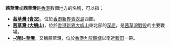 '''茜草灣'''或'''西草灣'''是[[香港|香港]]數個地方的名稱，可以指：
*'''[[茜草灣_(青衣)|茜草灣 (青衣)]]'''，位於[[香港|香港]][[新界|新界]][[青衣島|青衣島]]西部。
*'''[[茜草灣_(大嶼山)|茜草灣 (大嶼山)]]'''，位於[[香港|香港]][[新界|新界]][[大嶼山|大嶼山]]東北部的[[深屈|深屈]]，是[[茜草灣戰役|茜草灣戰役]]的主要戰場。
*'''[[晒草灣|-{晒}-草灣]]'''，又稱茜草灣，位於[[香港|香港]][[九龍|九龍]][[觀塘|觀塘]]以南近[[藍田_(香港)|藍田]]一帶。

{{disambig|Cat=三字中国地名消歧义}}